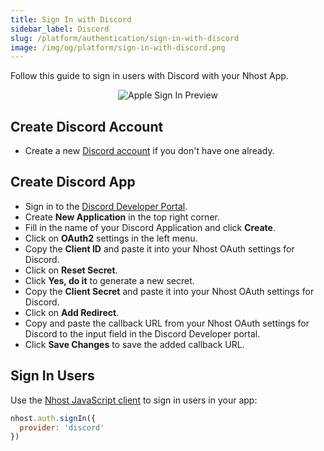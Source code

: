 ```yaml
---
title: Sign In with Discord
sidebar_label: Discord
slug: /platform/authentication/sign-in-with-discord
image: /img/og/platform/sign-in-with-discord.png
---
```


Follow this guide to sign in users with Discord with your Nhost App.

<p align="center">
  <img
    alt="Apple Sign In Preview"
    src="/img/social-providers/discord-preview.svg"
    width={480}
    height={267}
  />
</p>

## Create Discord Account

- Create a new [Discord account](https://discord.com/) if you don't have one already.

## Create Discord App

- Sign in to the [Discord Developer Portal](https://discord.com/developers/applications).
- Create **New Application** in the top right corner.
- Fill in the name of your Discord Application and click **Create**.
- Click on **OAuth2** settings in the left menu.
- Copy the **Client ID** and paste it into your Nhost OAuth settings for Discord.
- Click on **Reset Secret**.
- Click **Yes, do it** to generate a new secret.
- Copy the **Client Secret** and paste it into your Nhost OAuth settings for Discord.
- Click on **Add Redirect**.
- Copy and paste the callback URL from your Nhost OAuth settings for Discord to the input field in the Discord Developer portal.
- Click **Save Changes** to save the added callback URL.

## Sign In Users

Use the [Nhost JavaScript client](/reference/javascript) to sign in users in your app:

```js
nhost.auth.signIn({
  provider: 'discord'
})
```
